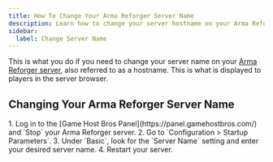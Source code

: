 ```yaml
---
title: How To Change Your Arma Reforger Server Name
description: Learn how to change your server hostname on your Arma Reforger dedicated server.
sidebar:
  label: Change Server Name
---
```


This is what you do if you need to change your server name on your [Arma Reforger server](https://www.gamehostbros.com/arma-reforger-server-hosting/), also referred to as a hostname. This is what is displayed to players in the server browser.

## Changing Your Arma Reforger Server Name

<Steps>
1. Log in to the [Game Host Bros Panel](https://panel.gamehostbros.com/) and `Stop` your Arma Reforger server.
2. Go to `Configuration > Startup Parameters`.
3. Under `Basic`, look for the `Server Name` setting and enter your desired server name.
4. Restart your server.
</Steps>
